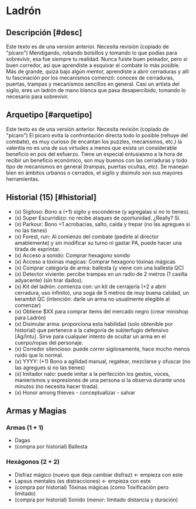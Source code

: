
# Ladrón

<Bleed>
  <Screenshot src={thiefPic} alt="placeholder" full />
</Bleed>

## Descripción [#desc]

<Callout type="warning" emoji="🔎">
  Este texto es de una versión anterior. Necesita revisión (copiado de "pícaro")
</Callout>
Mendigando, robando bolsillos y tomando lo que podías para sobrevivir, esa fue siempre
tu realidad. Nunca fuiste buen peleador, pero si buen corredor, así que aprendiste
a esquivar el combate lo más posible. Más de grande, quizá bajo algún mentor, aprendiste
a abrir cerraduras y allí tu fascinación por los mecanismos comenzó: conoces de cerraduras,
puertas, trampas y mecanismos sencillos en general. Casi un artista del sigilo, eres
un ladrón de mano blanca que pasa desapercibido, tomando lo necesario para sobrevivir.

## Arquetipo [#arquetipo]

<Callout type="warning" emoji="🔎">
  Este texto es de una versión anterior. Necesita revisión (copiado de "pícaro")
</Callout>
El pícaro evita la confrontación directa todo lo posible (rehuye del combate), es
muy curioso (le encantan los puzzles, mecanismos, etc.) la valentia no es una de
sus virtudes a menos que exista un considerable beneficio en pos del esfuerzo. Tiene
un especial entusiasmo a la hora de recibir un beneficio económico, son muy buenos
con las cerraduras y todo tipo de mecanismos en general (trampas, puertas ocultas,
etc). Se manejan bien en ámbitos urbanos o cerrados, el sigilo y disimulo son sus
mayores herramientas.

## Historial (15) [#historial]

- (x) Sigiloso: Bono a (+1) sigilo y esconderse (y agregalas si no lo tienes).
- (x) Super Escurridizo: no recibe ataques de oportunidad. ¿Really? Si.
- (x) Parkour: Bono +1 acrobacias, salto, caída y trepar (no las agregues si no las tienes)
- (x) Forest, run: Al comienzo del combate (pedirle al director amablemente) y sin modificar su turno ni gastar PA, puede hacer una tirada de esprintar.
- (x) Acceso a sonido: Comprar hexagono sonido
- (x) Acceso a tóxinas magicas: Comprar hexagono tóxinas mágicas
- (x) Comprar categoría de arma: ballesta (y viene con una ballesta QC)
- (x) Detector viviente: percibe trampas en un radio de 2 metros (1 casilla adyacente) (sin tirar dados).
- (x) Kit del ladrón: comienza con: un kit de cerrajería (+2 a abrir cerradura, uso infinito), una soga de 5 metros de muy buena calidad, un kerambit QC (intención: darle un arma no usualmente elegible al comenzar)
- (x) Obtiene $XX para comprar items del mercado negro (crear minishop para Ladrón)
- (x) Disimular arma: proporciona esta habilidad (solo obtenible por historial) que pertenece a la categoría de subterfugio defensivo [Ag/Intu]. Sirve para cualquier intento de ocultar un arma en el cuerpo/ropas del personaje.
- (x) Corredor silencioso: puede correr sigilosamente, hace mucho menos ruido que lo normal.
- (x) YYYY: (+1) Bono a agilidad manual, regatear, mezclarse y ofuscar (no las agregues si no las tienes)
- (x) Imitador nato: puede imitar a la perfección los gestos, voces, manierismos y expresiones de una persona si la observa durante unos minutos (no necesita hacer tirada).
- (x) Honor among thieves - conceptualizar - salvar

## Armas y Magias

### Armas (1 + 1)

- Dagas
- (compra por historial) Ballesta 

### Hexágonos (2 + 2)

- Disfraz mágico (nuevo que deja cambiar disfraz) ← empieza con este
- Lapsus mentales (es distracciones) ← empieza con este
- (compra por historial) Tóxinas mágicas (como Toxificación pero limitado)
- (compra por historial) Sonido (menor: limitado distancia y duración)
